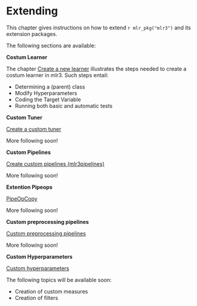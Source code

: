 # Extending {#extending}

This chapter gives instructions on how to extend `r mlr_pkg("mlr3")` and its extension packages.

The following sections are available:

**Costum Learner**

The chapter [Create a new learner](#ext-learner) illustrates the steps needed to create a costum learner in mlr3.
Such steps entail:

* Determining a (parent) class
* Modify Hyperparameters
* Coding the Target Variable
* Running both basic and automatic tests

**Custom Tuner**

[Create a custom tuner](#ext-tuner)

More following soon!

**Custom Pipelines**

[Create custom pipelines (mlr3pipelines)](#extending-mlr3pipelines)

More following soon!

**Extention Pipeops**

[PipeOpCopy](#ext-pipeopcopy)

More following soon!

**Custom preprocessing pipelines**

[Custom preprocessing pipelines](#ext-pipe-preproc)

More following soon!

**Custom Hyperparameters**

[Custom hyperparameters](#ext-pipe-hyperpars)

The following topics will be available soon:

* Creation of custom measures
* Creation of filters

